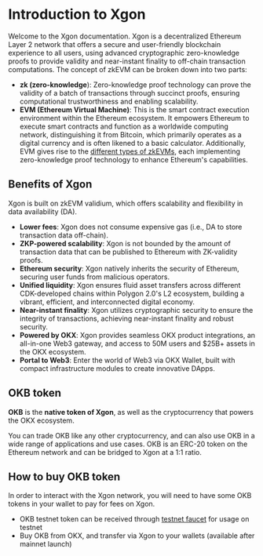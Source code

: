 # Introduction to Xgon
Welcome to the Xgon documentation.
Xgon is a decentralized Ethereum Layer 2 network that offers a secure and user-friendly blockchain experience to all users, using advanced cryptographic zero-knowledge proofs to provide validity and near-instant finality to off-chain transaction computations.
The concept of zkEVM can be broken down into two parts:
- **zk (zero-knowledge**): Zero-knowledge proof technology can prove the validity of a batch of transactions through succinct proofs, ensuring computational trustworthiness and enabling scalability.
- **EVM (Ethereum Virtual Machine)**: This is the smart contract execution environment within the Ethereum ecosystem. It empowers Ethereum to execute smart contracts and function as a worldwide computing network, distinguishing it from Bitcoin, which primarily operates as a digital currency and is often likened to a basic calculator. Additionally, EVM gives rise to the [different types of zkEVMs](https://vitalik.ca/general/2022/08/04/zkevm.html "different types of zkEVMs"), each implementing zero-knowledge proof technology to enhance Ethereum's capabilities.

## Benefits of Xgon
Xgon is built on zkEVM validium, which offers scalability and flexibility in data availability (DA).
- **Lower fees**: Xgon does not consume expensive gas (i.e., DA to store transaction data off-chain).
- **ZKP-powered scalability**: Xgon is not bounded by the amount of transaction data that can be published to Ethereum with ZK-validity proofs.
- **Ethereum security**: Xgon natively inherits the security of Ethereum, securing user funds from malicious operators.
- **Unified liquidity**: Xgon ensures fluid asset transfers across different CDK-developed chains within Polygon 2.0's L2 ecosystem, building a vibrant, efficient, and interconnected digital economy.
- **Near-instant finality**: Xgon utilizes cryptographic security to ensure the integrity of transactions, achieving near-instant finality and robust security.
- **Powered by OKX**: Xgon provides seamless OKX product integrations, an all-in-one Web3 gateway, and access to 50M users and $25B+ assets in the OKX ecosystem.
- **Portal to Web3**: Enter the world of Web3 via OKX Wallet, built with compact infrastructure modules to create innovative DApps.

## OKB token
**OKB** is the **native token of Xgon**, as well as the cryptocurrency that powers the OKX ecosystem. 

You can trade OKB like any other cryptocurrency, and can also use OKB in a wide range of applications and use cases. OKB is an ERC-20 token on the Ethereum network and can be bridged to Xgon at a 1:1 ratio.

## How to buy OKB token
In order to interact with the Xgon network, you will need to have some OKB tokens in your wallet to pay for fees on Xgon.
- OKB testnet token can be received through [testnet faucet](https://www.okx.com/xgon/faucet "testnet faucet") for usage on testnet
- Buy OKB from OKX, and transfer via Xgon to your wallets (available after mainnet launch)
